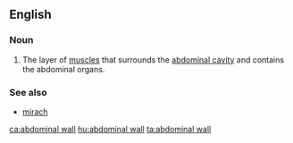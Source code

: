 ==English==
{{wikipedia}}
===Noun===
{{en-noun|head=[[abdominal]] [[wall]]}}

# The layer of [[muscle]]s that surrounds the [[abdominal cavity]] and contains the abdominal organs.

===See also===
* [[mirach]]

[[ca:abdominal wall]]
[[hu:abdominal wall]]
[[ta:abdominal wall]]